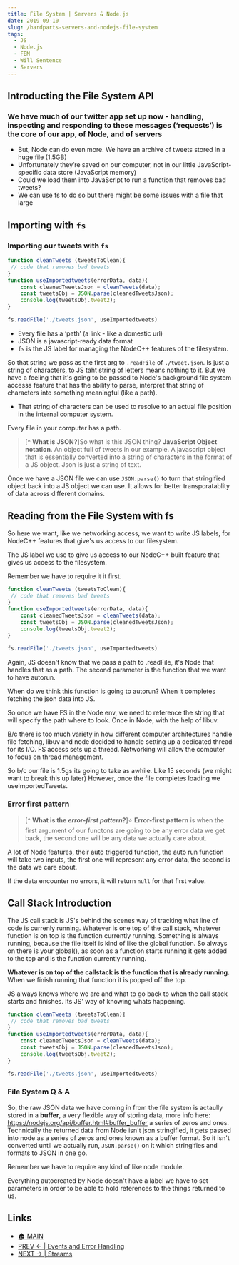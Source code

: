 ```yaml
---
title: File System | Servers & Node.js
date: 2019-09-10
slug: /hardparts-servers-and-nodejs-file-system
tags:
  - JS
  - Node.js
  - FEM
  - Will Sentence
  - Servers
---
```

## Introducting the File System API

### We have much of our twitter app set up now - handling, inspecting and responding to these messages (‘requests’) is the core of our app, of Node, and of servers
- But, Node can do even more. We have an archive of tweets stored in a huge file (1.5GB)
- Unfortunately they’re saved on our computer, not in our little JavaScript-specific data store (JavaScript memory)
- Could we load them into JavaScript to run a function that removes bad tweets?
- We can use fs to do so but there might be some issues with a file that large

## Importing with `fs`

### Importing our tweets with `fs` 
```js
function cleanTweets (tweetsToClean){
 // code that removes bad tweets
}
function useImportedtweets(errorData, data){
    const cleanedTweetsJson = cleanTweets(data);
    const tweetsObj = JSON.parse(cleanedTweetsJson);
    console.log(tweetsObj.tweet2);
}

fs.readFile('./tweets.json', useImportedtweets)
```
- Every file has a ‘path’ (a link - like a domestic url)
- JSON is a javascript-ready data format
- `fs` is the JS label for managing the NodeC++ features of the filesystem.

So that string we pass as the first arg to `.readFile` of `./tweet.json`. Is just a string of characters, to JS taht string of letters means nothing to it. But we have a feeling that it's going to be passed to Node's background file system accesss feature that has the ability to parse, interpret that string of characters into something meaningful (like a path).
- That string of characters can be used to resolve to an actual file position in the internal computer system.

Every file in your computer has a path.

>[^ **What is JSON?**]So what is this JSON thing? **JavaScript Object notation**. An object full of tweets in our example.
A javascript object that is essentially converted into a string of characters in the format of a JS object.
Json is just a string of text.

Once we have a JSON file we can use `JSON.parse()` to turn that stringified object back into a JS object we can use. It allows for better transporatablity of data across different domains.

## Reading from the File System with fs

So here we want, like we networking access, we want to write JS labels, for NodeC++ features that give's us access to our filesystem. 

The JS label we use to give us access to our NodeC++ built feature that gives us access to the filesystem. 

Remember we have to require it it first.

```js
function cleanTweets (tweetsToClean){
 // code that removes bad tweets
}
function useImportedtweets(errorData, data){
    const cleanedTweetsJson = cleanTweets(data);
    const tweetsObj = JSON.parse(cleanedTweetsJson);
    console.log(tweetsObj.tweet2);
}

fs.readFile('./tweets.json', useImportedtweets)
```
Again, JS doesn't know that we pass a path to .readFile, it's Node that handles that as a path.
The second parameter is the function that we want to have autorun.

When do we think this function is going to autorun?
When it completes fetching the json data into JS.

So once we have FS in the Node env, we need to reference the string that will specify the path where to look.
Once in Node, with the help of libuv.

B/c there is too much variety in how different computer architectures handle file fetching, libuv and node decided to handle setting up a dedicated thread for its I/O. FS access sets up a thread. Networking will allow the computer to focus on thread management. 

So b/c our file is 1.5gs its going to take as awhile. Like 15 seconds (we might want to break this up later) However, once the file completes loading we useImportedTweets.

### Error first pattern
> [^ **What is the *error-first pattern*?**]⭐ **Error-first pattern** is when the first argument of our functons are going to be any error data we get back, the second one will be any data we actually care about.
 
 A lot of Node features, their auto triggered function, the auto run function will take two inputs, the first one will represent any error data, the second is the data we care about.

 If the data encounter no errors, it will return `null` for that first value.

## Call Stack Introduction

The JS call stack is JS's behind the scenes way of tracking what line of code is currenly running. Whatever is one top of the call stack, whatever function is on top is the function currently running.
Something is always running, because the file itself is kind of like the global function. So always on there is your global(), as soon as a function starts running it gets added to the top and is the function currently running.

**Whatever is on top of the callstack is the function that is already running.** When we finish running that function it is popped off the top.

JS always knows where we are and what to go back to when the call stack starts and finishes. Its JS' way of knowing whats happening.
 
```js
function cleanTweets (tweetsToClean){
 // code that removes bad tweets
}
function useImportedtweets(errorData, data){
    const cleanedTweetsJson = cleanTweets(data);
    const tweetsObj = JSON.parse(cleanedTweetsJson);
    console.log(tweetsObj.tweet2);
}

fs.readFile('./tweets.json', useImportedtweets)
```

### File System Q & A

So, the raw JSON data we have coming in from the file system is actaully stored in a **buffer**, a very flexible way of storing data, more info here: https://nodejs.org/api/buffer.html#buffer_buffer a series of zeros and ones. Technically the returned data from Node isn't json stringified, it gets passed into node as a series of zeros and ones known as a buffer format.
So it isn't converted until we actually run, `JSON.parse()` on it which stringifies and formats to JSON in one go.

Remember we have to require any kind of like node module.

Everything autocreated by Node doesn't have a label we have to set parameters in order to be able to hold references to the things returned to us.

## Links
- [🏠 MAIN](/fsfe-intro)
- [PREV ← | Events and Error Handling](/hardparts-servers-and-nodejs-error-handling)
- [NEXT → | Streams](/hardparts-servers-and-nodejs-streams)
